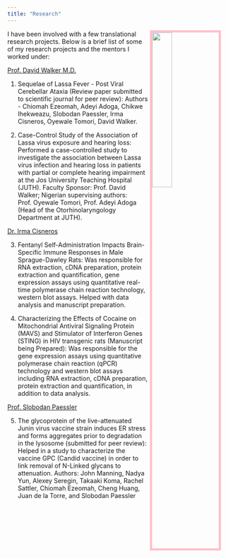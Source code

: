 ```yaml
---
title: "Research"
---
```


<img src= "REM18-276-0042.jpg" style="width:30%; border:5px solid; color: pink; margin-right: 20px" align="right">


I have been involved with a few translational research projects. Below is a brief list of some of my research projects and the mentors I worked under: 

[Prof. David Walker M.D.](https://researchexperts.utmb.edu/en/persons/david-walker)

1.	Sequelae of Lassa Fever - Post Viral Cerebellar Ataxia (Review paper submitted to scientific journal for peer review):  Authors - Chiomah Ezeomah, Adeyi Adoga, Chikwe Ihekweazu, Slobodan Paessler, Irma Cisneros, Oyewale Tomori, David Walker.

2.	Case-Control Study of the Association of Lassa virus exposure and hearing loss: Performed a case-controlled study to investigate the association between Lassa virus infection and hearing loss in patients with partial or complete hearing impairment at the Jos University Teaching Hospital (JUTH). Faculty Sponsor: Prof. David Walker; Nigerian supervising authors: Prof. Oyewale Tomori, Prof. Adeyi Adoga (Head of the Otorhinolaryngology Department at JUTH).

[Dr. Irma Cisneros](https://www.utmb.edu/pathology/faculty-directory/irma-lisa-cisneros-phd)

3.	Fentanyl Self-Administration Impacts Brain-Specific Immune Responses in Male Sprague-Dawley Rats: Was responsible for RNA extraction, cDNA preparation, protein extraction and quantification, gene expression assays using quantitative real-time polymerase chain reaction technology, western blot assays. Helped with data analysis and manuscript preparation.

4.	Characterizing the Effects of Cocaine on Mitochondrial Antiviral Signaling Protein (MAVS) and Stimulator of Interferon Genes (STING) in HIV transgenic rats (Manuscript being Prepared): Was responsible for the gene expression assays using quantitative polymerase chain reaction (qPCR) technology and western blot assays including RNA extraction, cDNA preparation, protein extraction and quantification, in addition to data analysis.

[Prof. Slobodan Paessler](https://www.utmb.edu/pathology/faculty-directory/slobodan-paessler-dvm-phd)

5.	The glycoprotein of the live-attenuated Junin virus vaccine strain induces ER stress and forms aggregates prior to degradation in the lysosome (submitted for peer review): Helped in a study to characterize the vaccine GPC (Candid vaccine) in order to link removal of N-Linked glycans to attenuation. Authors: John Manning, Nadya Yun, Alexey Seregin, Takaaki Koma, Rachel Sattler, Chiomah Ezeomah, Cheng Huang, Juan de la Torre, and Slobodan Paessler

